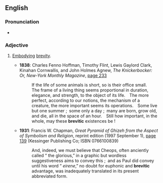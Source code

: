 ==English==

===Pronunciation===
* {{a|UK}} {{IPA|/bɹɛˈvɪtɪk/|lang=en}}

===Adjective===
{{en-adj|-}}

# {{lb|en|rare}} [[embody|Embodying]] [[brevity]].
#* '''1838''': Charles Fenno Hoffman, Timothy Flint, Lewis Gaylord Clark, Kinahan Cornwallis, and John Holmes Agnew, ''The Knickerbocker: Or, New-York Monthly Magazine'', [http://www.google.co.uk/books?id=hDrwVOafGigC&pg=PA233&dq=brevitic page 233]
#*: If the life of some animals is short, so is their office small. The frame of a living thing seems proportional in duration, elegance, and strength, to the object of its life. The more perfect, according to our notions, the mechanism of a creature, the more important seems its operations. Some live but one summer ; some only a day ; many are born, grow old, and die, all in the space of an hour. Still how important, in the whole, may these '''brevitic''' existences be !
#* '''1931''': Francis W. Chapman, ''Great Pyramid of Ghizeh from the Aspect of Symbolism and Religion'', reprint edition (1997 September 1), [http://www.google.co.uk/books?id=qxQKiJrIEtkC&pg=PA139&dq=brevitic&sig=dE3nuAweoXrkmsDUea88uuneZwc page 139] (Kessinger Publishing Co; ISBN 0766100839)
#*: And, indeed, we must believe that Cheops, often anciently called “ the glorious,” in a graphic but wordless suggestiveness aims to convey this ; and as Paul did convey until his word “ ''eirene'',” no doubt for euphonic and '''brevitic''' advantage, was inadequately translated in its present abbreviated form.